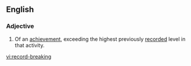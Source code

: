 ==English==
===Adjective===
{{en-adj|pos=[[record]]-[[breaking]]}}
# Of an [[achievement]], exceeding the highest previously [[record]]ed level in that activity.

[[vi:record-breaking]]